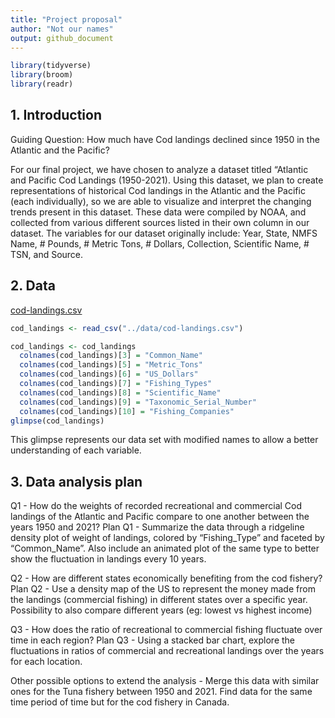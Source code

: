 ```yaml
---
title: "Project proposal"
author: "Not our names"
output: github_document
---
```


```r
library(tidyverse)
library(broom)
library(readr)
```

## 1. Introduction
Guiding Question: How much have Cod landings declined since 1950 in the Atlantic and the Pacific?

For our final project, we have chosen to analyze a dataset titled “Atlantic and Pacific Cod Landings (1950-2021). Using this dataset, we plan to create representations of historical Cod landings in the Atlantic and the Pacific (each individually), so we are able to visualize and interpret the changing trends present in this dataset. These data were compiled by NOAA, and collected from various different sources listed in their own column in our dataset. The variables for our dataset originally include: Year, State, NMFS Name, # Pounds, # Metric Tons, # Dollars, Collection, Scientific Name, # TSN, and Source.


## 2. Data
[cod-landings.csv](https://github.com/ES-1085/project-not-our-names/files/10580941/cod-landings.csv)
```r
cod_landings <- read_csv("../data/cod-landings.csv")
```

```r
cod_landings <- cod_landings 
  colnames(cod_landings)[3] = "Common_Name"
  colnames(cod_landings)[5] = "Metric_Tons"
  colnames(cod_landings)[6] = "US_Dollars"
  colnames(cod_landings)[7] = "Fishing_Types"
  colnames(cod_landings)[8] = "Scientific_Name"
  colnames(cod_landings)[9] = "Taxonomic_Serial_Number"
  colnames(cod_landings)[10] = "Fishing_Companies"
glimpse(cod_landings)
```
This glimpse represents our data set with modified names to allow a better understanding of each variable.

## 3. Data analysis plan
Q1 - How do the weights of recorded recreational and commercial Cod landings of the Atlantic and Pacific compare to one another between the years 1950 and 2021?
Plan Q1 - Summarize the data through a ridgeline density plot of weight of landings, colored by “Fishing_Type” and faceted by “Common_Name”. Also include an animated plot of the same type to better show the fluctuation in landings every 10 years. 

Q2 - How are different states economically benefiting from the cod fishery?
Plan Q2 - Use a density map of the US to represent the money made from the landings (commercial fishing) in different states over a specific year. Possibility to also compare different years (eg: lowest vs highest income)

Q3 - How does the ratio of recreational to commercial fishing fluctuate over time in each region?
Plan Q3 - Using a stacked bar chart, explore the fluctuations in ratios of commercial and recreational landings over the years for each location.

Other possible options to extend the analysis - Merge this data with similar ones for the Tuna fishery between 1950 and 2021. Find data for the same time period of time but for the cod fishery in Canada.



